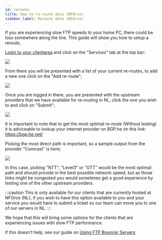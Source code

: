 ```yaml
---
id: reroute
title: How to re-route data (NFOrce)
sidebar_label: Reroute data (NFOrce)
---
```


If you are experiencing slow FTP speeds to your home PC, there could be loss somewhere along the line. This guide will show you how to setup a reroute,

[Login to your clientarea](https://my.hostingby.design/clientarea.php?action=services) and click on the "Services" tab at the top bar:

![](https://i.imgur.com/X3UTnMt.png)

From there you will be presented with a list of your current re-routes, to add a new one click on the "Add re-route";

![](https://i.imgur.com/cU4vjLn.png)

Once you are logged in there, you are presented with the upstream providers that we have available for re-routing in NL, click the one you wish to and click on "Submit";

![](https://i.imgur.com/9Njl5HH.png)

It is important to note that to get the most optimal re-route (Without testing) it is adviceable to lookup your internet provider on BGP.he on this link: https://bgp.he.net/

Picking the most direct path is important, so a sample output from the provider "Comcast" is here;

![](https://i.imgur.com/hWYGxP5.png)

In this case, picking "NTT", "Level3" or "GTT" would be the most optimal path and should provide in the best possible network speed, but as those links might be congested you would sometimes get a good experience by testing one of the other upstream providers.

:::caution
This is only available for our clients that are currently hosted at NFOrce (NL), if you wish to have this option available to you and your service you would have to submit a ticket so our team can move you to one of our servers in NL.
:::

We hope that this will bring some options for the clients that are experiencing issues with slow FTP performance.

If this doesn't help, see our guide on [Using FTP Bouncer Servers](/shared-storage/file-access/bouncer)
